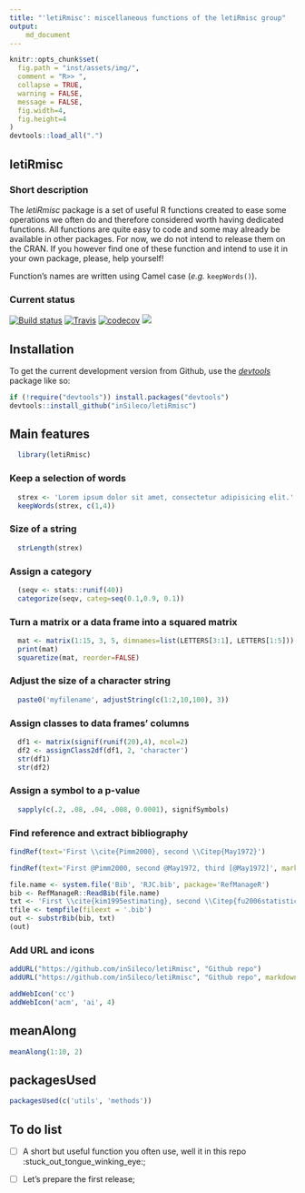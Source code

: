 ```yaml
---
title: "'letiRmisc': miscellaneous functions of the letiRmisc group"
output:
    md_document
---
```



```r
knitr::opts_chunk$set(
  fig.path = "inst/assets/img/",
  comment = "R>> ",
  collapse = TRUE,
  warning = FALSE,
  message = FALSE,
  fig.width=4,
  fig.height=4
)
devtools::load_all(".")
```


## letiRmisc

### Short description

The *letiRmisc* package is a set of useful R functions created to ease some
operations we often do and therefore considered worth having dedicated functions.
All functions are quite easy to code and some may already be available in other
packages. For now, we do not intend to release them on the CRAN. If you however
find one of these function and intend to use it in your own package, please,
help yourself!

Function's names are written using Camel case (*e.g.* `keepWords()`).


### Current status

[![Build status](https://ci.appveyor.com/api/projects/status/h2t19erayyod64lj?svg=true)](https://ci.appveyor.com/project/inSileco/letiRmisc)
[![Travis](https://travis-ci.org/inSileco/letiRmisc.svg?branch=master)](https://travis-ci.org/inSileco/letiRmisc)
[![codecov](https://codecov.io/gh/inSileco/letiRmisc/branch/master/graph/badge.svg)](https://codecov.io/gh/inSileco/letiRmisc)
![](https://img.shields.io/badge/licence-GPLv3-8f10cb.svg)



## Installation

To get the current development version from Github, use the
[*devtools*](http://cran.r-project.org/web/packages/devtools/index.html) package
like so:

```r
if (!require("devtools")) install.packages("devtools")
devtools::install_github("inSileco/letiRmisc")
```



## Main features

```r
  library(letiRmisc)
```

### Keep a selection of words

```r
  strex <- 'Lorem ipsum dolor sit amet, consectetur adipisicing elit.'
  keepWords(strex, c(1,4))
```

### Size of a string

```r
  strLength(strex)
```



### Assign a category

```r
  (seqv <- stats::runif(40))
  categorize(seqv, categ=seq(0.1,0.9, 0.1))
```


### Turn a matrix or a data frame into a squared matrix

```r
  mat <- matrix(1:15, 3, 5, dimnames=list(LETTERS[3:1], LETTERS[1:5]))
  print(mat)
  squaretize(mat, reorder=FALSE)
```


### Adjust the size of a character string

```r
  paste0('myfilename', adjustString(c(1:2,10,100), 3))
```


### Assign classes to data frames' columns

```r
  df1 <- matrix(signif(runif(20),4), ncol=2)
  df2 <- assignClass2df(df1, 2, 'character')
  str(df1)
  str(df2)
```


### Assign a symbol to a p-value

```r
  sapply(c(.2, .08, .04, .008, 0.0001), signifSymbols)
```


### Find reference and extract bibliography

```r
findRef(text='First \\cite{Pimm2000}, second \\Citep{May1972}')
```

```r
findRef(text='First @Pimm2000, second @May1972, third [@May1972]', markdown=TRUE)
```


```r
file.name <- system.file('Bib', 'RJC.bib', package='RefManageR')
bib <- RefManageR::ReadBib(file.name)
txt <- 'First \\cite{kim1995estimating}, second \\Citep{fu2006statistical}'
tfile <- tempfile(fileext = '.bib')
out <- substrBib(bib, txt)
(out)
```

### Add URL and icons

```r
addURL("https://github.com/inSileco/letiRmisc", "Github repo")
addURL("https://github.com/inSileco/letiRmisc", "Github repo", markdown=TRUE)
```

```r
addWebIcon('cc')
addWebIcon('acm', 'ai', 4)
```

## meanAlong

```r
meanAlong(1:10, 2)
```

## packagesUsed


```r
packagesUsed(c('utils', 'methods'))
```


## To do list

- [ ] A short but useful function you often use, well it in this repo :stuck_out_tongue_winking_eye:;

- [ ] Let's prepare the first release;
